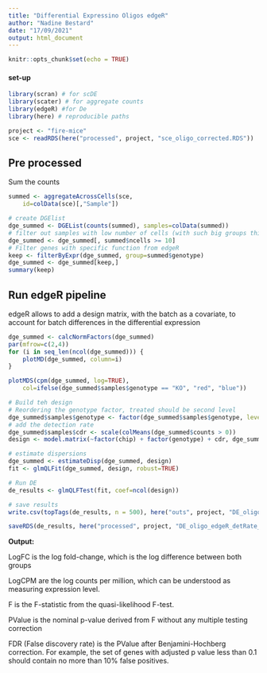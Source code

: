 ```yaml
---
title: "Differential Expressino Oligos edgeR"
author: "Nadine Bestard"
date: "17/09/2021"
output: html_document
---
```


```r
knitr::opts_chunk$set(echo = TRUE)
```


#### set-up
```r
library(scran) # for scDE
library(scater) # for aggregate counts
library(edgeR) #for De
library(here) # reproducible paths
```
```r
project <- "fire-mice"
sce <- readRDS(here("processed", project, "sce_oligo_corrected.RDS")) 
```

## Pre processed

Sum the counts
```r
summed <- aggregateAcrossCells(sce, 
    id=colData(sce)[,"Sample"])
```

```r
# create DGElist
dge_summed <- DGEList(counts(summed), samples=colData(summed))
# filter out samples with low number of cells (with such big groups this shouldn't be a problem)
dge_summed <- dge_summed[, summed$ncells >= 10]
# Filter genes with specific function from edgeR
keep <- filterByExpr(dge_summed, group=summed$genotype)
dge_summed <- dge_summed[keep,]
summary(keep)
```

## Run edgeR pipeline

edgeR allows to add a design matrix, with the batch as a covariate, to account for batch differences in the differential expression

```r
dge_summed <- calcNormFactors(dge_summed)
par(mfrow=c(2,4))
for (i in seq_len(ncol(dge_summed))) {
    plotMD(dge_summed, column=i)
}
```


```r
plotMDS(cpm(dge_summed, log=TRUE), 
    col=ifelse(dge_summed$samples$genotype == "KO", "red", "blue"))

# Build teh design
# Reordering the genotype factor, treated should be second level
dge_summed$samples$genotype <- factor(dge_summed$samples$genotype, levels = c("WT", "KO"))
# add the detection rate
dge_summed$samples$cdr <- scale(colMeans(dge_summed$counts > 0))
design <- model.matrix(~factor(chip) + factor(genotype) + cdr, dge_summed$samples)

# estimate dispersions
dge_summed <- estimateDisp(dge_summed, design)
fit <- glmQLFit(dge_summed, design, robust=TRUE)

# Run DE
de_results <- glmQLFTest(fit, coef=ncol(design))

# save results
write.csv(topTags(de_results, n = 500), here("outs", project, "DE_oligo_edgeR_detRate", "de_oligo_edgeR_detRate.csv"))

saveRDS(de_results, here("processed", project, "DE_oligo_edgeR_detRate_de_results.RDS"))
```


**Output:**

LogFC is the log fold-change, which is the log difference between both groups

LogCPM are the log counts per million, which can be understood as measuring expression level.

F is the F-statistic from the quasi-likelihood F-test.

PValue is the nominal p-value derived from F without any multiple testing correction

FDR (False discovery rate) is the PValue after Benjamini-Hochberg correction.  For example, the set of genes with adjusted p value less than 0.1 should contain no more than 10% false positives.


